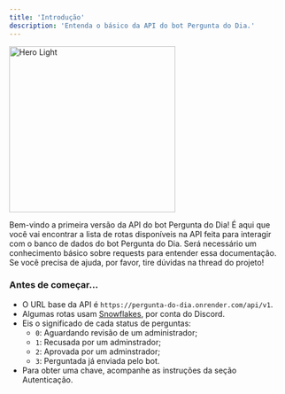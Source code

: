 ```yaml
---
title: 'Introdução'
description: 'Entenda o básico da API do bot Pergunta do Dia.'
---
```


<img
  className="mx-auto"
  height="300"
  src="/assets/logo-with-background.png"
  alt="Hero Light"
/>

Bem-vindo a primeira versão da API do bot Pergunta do Dia! É aqui que você vai encontrar a lista de rotas disponíveis na API feita para interagir com o banco de dados do bot Pergunta do Dia. Será necessário um conhecimento básico sobre requests para entender essa documentação. Se você precisa de ajuda, por favor, tire dúvidas na thread do projeto! 

### Antes de começar...

- O URL base da API é `https://pergunta-do-dia.onrender.com/api/v1`.
- Algumas rotas usam [Snowflakes](https://discord.com/developers/docs/reference#snowflakes), por conta do Discord.
- Eis o significado de cada status de perguntas:
  - `0`: Aguardando revisão de um administrador;
  - `1`: Recusada por um adminstrador; 
  - `2`: Aprovada por um adminstrador; 
  - `3`: Perguntada já enviada pelo bot.
- Para obter uma chave, acompanhe as instruções da seção Autenticação.